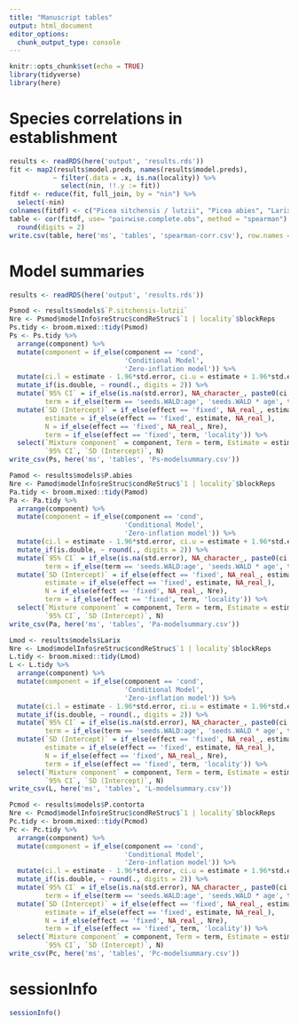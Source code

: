 ```yaml
---
title: "Manuscript tables"
output: html_document
editor_options: 
  chunk_output_type: console
---
```


```r
knitr::opts_chunk$set(echo = TRUE)
library(tidyverse)
library(here)
```

# Species correlations in establishment

```r
results <- readRDS(here('output', 'results.rds'))
fit <- map2(results$model.preds, names(results$model.preds),  
           ~ filter(.data = .x, is.na(locality)) %>% 
             select(nin, !!.y := fit))
fitdf <- reduce(fit, full_join, by = "nin") %>% 
  select(-nin)
colnames(fitdf) <- c("Picea sitchensis / lutzii", "Picea abies", "Larix", "Pinus contorta")
table <- cor(fitdf, use= "pairwise.complete.obs", method = "spearman") %>% 
  round(digits = 2)
write.csv(table, here('ms', 'tables', 'spearman-corr.csv'), row.names = TRUE)
```


# Model summaries

```r
results <- readRDS(here('output', 'results.rds'))

Psmod <- results$models$`P.sitchensis-lutzii`
Nre <- Psmod$modelInfo$reStruc$condReStruc$`1 | locality`$blockReps
Ps.tidy <- broom.mixed::tidy(Psmod)
Ps <- Ps.tidy %>% 
  arrange(component) %>% 
  mutate(component = if_else(component == 'cond', 
                             'Conditional Model', 
                             'Zero-inflation model')) %>% 
  mutate(ci.l = estimate - 1.96*std.error, ci.u = estimate + 1.96*std.error) %>% 
  mutate_if(is.double, ~ round(., digits = 2)) %>% 
  mutate(`95% CI` = if_else(is.na(std.error), NA_character_, paste0(ci.l, ', ', ci.u)),
         term = if_else(term == 'seeds.WALD:age', 'seeds.WALD * age', term)) %>% 
  mutate(`SD (Intercept)` = if_else(effect == 'fixed', NA_real_, estimate),
         estimate = if_else(effect == 'fixed', estimate, NA_real_),
         N = if_else(effect == 'fixed', NA_real_, Nre),
         term = if_else(effect == 'fixed', term, 'locality')) %>% 
  select(`Mixture component` = component, Term = term, Estimate = estimate, 
         `95% CI`, `SD (Intercept)`, N)
write_csv(Ps, here('ms', 'tables', 'Ps-modelsummary.csv'))

Pamod <- results$models$P.abies
Nre <- Pamod$modelInfo$reStruc$condReStruc$`1 | locality`$blockReps
Pa.tidy <- broom.mixed::tidy(Pamod)
Pa <- Pa.tidy %>% 
  arrange(component) %>% 
  mutate(component = if_else(component == 'cond', 
                             'Conditional Model', 
                             'Zero-inflation model')) %>% 
  mutate(ci.l = estimate - 1.96*std.error, ci.u = estimate + 1.96*std.error) %>% 
  mutate_if(is.double, ~ round(., digits = 2)) %>% 
  mutate(`95% CI` = if_else(is.na(std.error), NA_character_, paste0(ci.l, ', ', ci.u)),
         term = if_else(term == 'seeds.WALD:age', 'seeds.WALD * age', term)) %>% 
  mutate(`SD (Intercept)` = if_else(effect == 'fixed', NA_real_, estimate),
         estimate = if_else(effect == 'fixed', estimate, NA_real_),
         N = if_else(effect == 'fixed', NA_real_, Nre),
         term = if_else(effect == 'fixed', term, 'locality')) %>% 
  select(`Mixture component` = component, Term = term, Estimate = estimate, 
         `95% CI`, `SD (Intercept)`, N)
write_csv(Pa, here('ms', 'tables', 'Pa-modelsummary.csv'))

Lmod <- results$models$Larix
Nre <- Lmod$modelInfo$reStruc$condReStruc$`1 | locality`$blockReps
L.tidy <- broom.mixed::tidy(Lmod)
L <- L.tidy %>% 
  arrange(component) %>% 
  mutate(component = if_else(component == 'cond', 
                             'Conditional Model', 
                             'Zero-inflation model')) %>% 
  mutate(ci.l = estimate - 1.96*std.error, ci.u = estimate + 1.96*std.error) %>% 
  mutate_if(is.double, ~ round(., digits = 2)) %>% 
  mutate(`95% CI` = if_else(is.na(std.error), NA_character_, paste0(ci.l, ', ', ci.u)),
         term = if_else(term == 'seeds.WALD:age', 'seeds.WALD * age', term)) %>% 
  mutate(`SD (Intercept)` = if_else(effect == 'fixed', NA_real_, estimate),
         estimate = if_else(effect == 'fixed', estimate, NA_real_),
         N = if_else(effect == 'fixed', NA_real_, Nre),
         term = if_else(effect == 'fixed', term, 'locality')) %>% 
  select(`Mixture component` = component, Term = term, Estimate = estimate, 
         `95% CI`, `SD (Intercept)`, N)
write_csv(L, here('ms', 'tables', 'L-modelsummary.csv'))

Pcmod <- results$models$P.contorta
Nre <- Pcmod$modelInfo$reStruc$condReStruc$`1 | locality`$blockReps
Pc.tidy <- broom.mixed::tidy(Pcmod)
Pc <- Pc.tidy %>% 
  arrange(component) %>% 
  mutate(component = if_else(component == 'cond', 
                             'Conditional Model', 
                             'Zero-inflation model')) %>% 
  mutate(ci.l = estimate - 1.96*std.error, ci.u = estimate + 1.96*std.error) %>% 
  mutate_if(is.double, ~ round(., digits = 2)) %>% 
  mutate(`95% CI` = if_else(is.na(std.error), NA_character_, paste0(ci.l, ', ', ci.u)),
         term = if_else(term == 'seeds.WALD:age', 'seeds.WALD * age', term)) %>% 
  mutate(`SD (Intercept)` = if_else(effect == 'fixed', NA_real_, estimate),
         estimate = if_else(effect == 'fixed', estimate, NA_real_),
         N = if_else(effect == 'fixed', NA_real_, Nre),
         term = if_else(effect == 'fixed', term, 'locality')) %>% 
  select(`Mixture component` = component, Term = term, Estimate = estimate, 
         `95% CI`, `SD (Intercept)`, N)
write_csv(Pc, here('ms', 'tables', 'Pc-modelsummary.csv'))
```

# sessionInfo 

```r
sessionInfo()
```